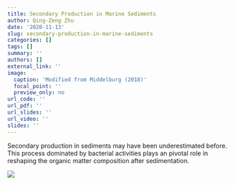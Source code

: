 ```yaml
---
title: Secondary Production in Marine Sediments
author: Qing-Zeng Zhu
date: '2020-11-13'
slug: secondary-production-in-marine-sediments
categories: []
tags: []
summary: ''
authors: []
external_link: ''
image:
  caption: 'Modified from Middelburg (2018)'
  focal_point: ''
  preview_only: no
url_code: ''
url_pdf: ''
url_slides: ''
url_video: ''
slides: ''
---
```

Secondary production in sediments may have been underestimated before. This process dominated by bacterial activities plays an pivotal role in reshaping the organic matter composition after sedimentation.

![](/project/2020-11-13-secondary-production-in-marine-sediments/secondary production.png)
